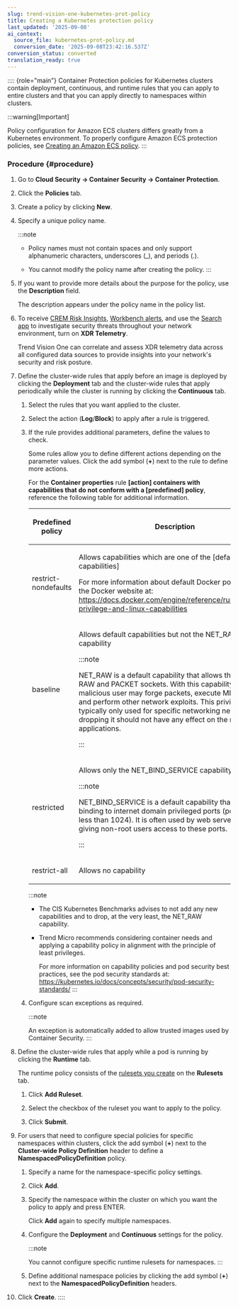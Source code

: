 ```yaml
---
slug: trend-vision-one-kubernetes-prot-policy
title: Creating a Kubernetes protection policy
last_updated: '2025-09-08'
ai_context:
  source_file: kubernetes-prot-policy.md
  conversion_date: '2025-09-08T23:42:16.537Z'
conversion_status: converted
translation_ready: true
---
```


:::: {role="main"}
Container Protection policies for Kubernetes clusters contain deployment, continuous, and runtime rules that you can apply to entire clusters and that you can apply directly to namespaces within clusters.

:::warning[Important]

Policy configuration for Amazon ECS clusters differs greatly from a Kubernetes environment. To properly configure Amazon ECS protection policies, see [Creating an Amazon ECS policy](creating-amazon-ecs-policy.mdx).
:::

### Procedure {#procedure}

1.  Go to **Cloud Security → Container Security → Container Protection**.

2.  Click the **Policies** tab.

3.  Create a policy by clicking **New**.

4.  Specify a unique policy name.

    :::note

    - Policy names must not contain spaces and only support alphanumeric characters, underscores (\_), and periods (.).

    - You cannot modify the policy name after creating the policy.
    :::

5.  If you want to provide more details about the purpose for the policy, use the **Description** field.

    The description appears under the policy name in the policy list.

6.  To receive [CREM Risk Insights](executive-dashboard.mdx), [Workbench alerts](workbench.mdx), and use the [Search app](search-app.mdx) to investigate security threats throughout your network environment, turn on **XDR Telemetry**.

    Trend Vision One can correlate and assess XDR telemetry data across all configured data sources to provide insights into your network's security and risk posture.

7.  Define the cluster-wide rules that apply before an image is deployed by clicking the **Deployment** tab and the cluster-wide rules that apply periodically while the cluster is running by clicking the **Continuous** tab.

    1.  Select the rules that you want applied to the cluster.

    2.  Select the action (**Log**/**Block**) to apply after a rule is triggered.

    3.  If the rule provides additional parameters, define the values to check.

        Some rules allow you to define different actions depending on the parameter values. Click the add symbol (**+**) next to the rule to define more actions.

        For the **Container properties** rule **\[action\] containers with capabilities that do not conform with a \[predefined\] policy**, reference the following table for additional information.

        <table>
        <colgroup>
        <col style="width: 25%" />
        <col style="width: 75%" />
        </colgroup>
        <thead>
        <tr>
        <th><p>Predefined policy</p></th>
        <th><p>Description</p></th>
        </tr>
        </thead>
        <tbody>
        <tr>
        <td><p>restrict-nondefaults</p></td>
        <td><p>Allows capabilities which are one of the [default Docker capabilities]</p>
        <p>For more information about default Docker policies, visit the Docker website at: <a href="https://docs.docker.com/engine/reference/run/">https://docs.docker.com/engine/reference/run/#runtime-privilege-and-linux-capabilities</a></p></td>
        </tr>
        <tr>
        <td><p>baseline</p></td>
        <td><p>Allows default capabilities but not the NET_RAW capability</p>
        

        :::note
        
        <p>NET_RAW is a default capability that allows the use of RAW and PACKET sockets. With this capability, a malicious user may forge packets, execute MITM attacks, and perform other network exploits. This privilege is typically only used for specific networking needs, so dropping it should not have any effect on the majority of applications.</p>
        

        :::

        </td>
        </tr>
        <tr>
        <td><p>restricted</p></td>
        <td><p>Allows only the NET_BIND_SERVICE capability</p>
        

        :::note
        
        <p>NET_BIND_SERVICE is a default capability that allows the binding to internet domain privileged ports (port numbers less than 1024). It is often used by web servers and for giving non-root users access to these ports.</p>
        

        :::

        </td>
        </tr>
        <tr>
        <td><p>restrict-all</p></td>
        <td><p>Allows no capability</p></td>
        </tr>
        </tbody>
        </table>

        :::note

        - The CIS Kubernetes Benchmarks advises to not add any new capabilities and to drop, at the very least, the NET_RAW capability.

        - Trend Micro recommends considering container needs and applying a capability policy in alignment with the principle of least privileges.

          For more information on capability policies and pod security best practices, see the pod security standards at: <https://kubernetes.io/docs/concepts/security/pod-security-standards/>
        :::

    4.  Configure scan exceptions as required.

        :::note

        An exception is automatically added to allow trusted images used by Container Security.
        :::

8.  Define the cluster-wide rules that apply while a pod is running by clicking the **Runtime** tab.

    The runtime policy consists of the [rulesets you create](runtime-security-ruleset.mdx) on the **Rulesets** tab.

    1.  Click **Add Ruleset**.

    2.  Select the checkbox of the ruleset you want to apply to the policy.

    3.  Click **Submit**.

9.  For users that need to configure special policies for specific namespaces within clusters, click the add symbol (**+**) next to the **Cluster-wide Policy Definition** header to define a **NamespacedPolicyDefinition** policy.

    1.  Specify a name for the namespace-specific policy settings.

    2.  Click **Add**.

    3.  Specify the namespace within the cluster on which you want the policy to apply and press <span class="uicontrol keyboard">ENTER</span>.

        Click **Add** again to specify multiple namespaces.

    4.  Configure the **Deployment** and **Continuous** settings for the policy.

        :::note

        You cannot configure specific runtime rulesets for namespaces.
        :::

    5.  Define additional namespace policies by clicking the add symbol (**+**) next to the **NamespacedPolicyDefinition** headers.

10. Click **Create**.
::::
